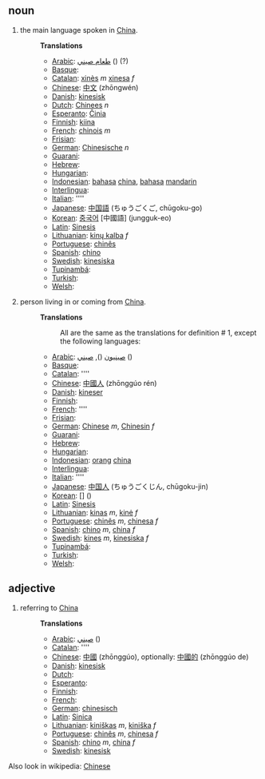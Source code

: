 == noun ==
#the main language spoken in [[China]].
#:
#:'''Translations'''
#:*[[Arabic]]: [[طعام صيني]]  () (?)
#:*[[Basque]]: [[]]
#:*[[Catalan]]: [[xinès]] ''m'' [[xinesa]] ''f''
#:*[[Chinese]]: [[中文]] (zhōngwén)
#:*[[Danish]]: [[kinesisk]]
#:*[[Dutch]]: [[Chinees]] ''n''
#:*[[Esperanto]]: [[Ĉinia]]
#:*[[Finnish]]: [[kiina]]
#:*[[French]]: [[chinois]] ''m''
#:*[[Frisian]]: [[]]
#:*[[German]]: [[Chinesische]] ''n''
#:*[[Guarani]]: [[]]
#:*[[Hebrew]]: [[]]
#:*[[Hungarian]]: [[]]
#:*[[Indonesian]]: [[bahasa]] [[china]], [[bahasa]] [[mandarin]]
#:*[[Interlingua]]: [[]]
#:*[[Italian]]: [[]] ''''
#:*[[Japanese]]: [[中国語]] (ちゅうごくご, chūgoku-go)
#:*[[Korean]]: [[중국어]] [中國語] (jungguk-eo)
#:*[[Latin]]: [[Sinesis]]
#:*[[Lithuanian]]: [[kinų kalba]] ''f''
#:*[[Portuguese]]: [[chinês]]
#:*[[Spanish]]: [[chino]]
#:*[[Swedish]]: [[kinesiska]]
#:*[[Tupinambá]]: [[]]
#:*[[Turkish]]: [[]]
#:*[[Welsh]]: [[]]
#:
#person living in or coming from [[China]].
#:
#:'''Translations'''
#:: All are the same as the translations for definition # 1, except the following languages:
#:*[[Arabic]]: [[صينيون]]  (), [[صيني]]  ()
#:*[[Basque]]: [[]]
#:*[[Catalan]]: [[]] ''''
#:*[[Chinese]]: [[中國人]] (zhōnggúo rén)
#:*[[Danish]]: [[kineser]]
#:*[[Finnish]]: [[]]
#:*[[French]]: [[]] ''''
#:*[[Frisian]]: [[]]
#:*[[German]]: [[Chinese]] ''m'', [[Chinesin]] ''f''
#:*[[Guarani]]: [[]]
#:*[[Hebrew]]: [[]]
#:*[[Hungarian]]: [[]]
#:*[[Indonesian]]: [[orang]] [[china]]
#:*[[Interlingua]]: [[]]
#:*[[Italian]]: [[]] ''''
#:*[[Japanese]]: [[中国人]] (ちゅうごくじん, chūgoku-jin)
#:*[[Korean]]: [[]] [] ()
#:*[[Latin]]: [[Sinesis]]
#:*[[Lithuanian]]: [[kinas]] ''m'', [[kinė]] ''f''
#:*[[Portuguese]]: [[chinês]] ''m'', [[chinesa]] ''f''
#:*[[Spanish]]: [[chino]] ''m'', [[china]] ''f''
#:*[[Swedish]]: [[kines]] ''m'', [[kinesiska]] ''f''
#:*[[Tupinambá]]: [[]]
#:*[[Turkish]]: [[]]
#:*[[Welsh]]: [[]]

== adjective ==
#referring to [[China]]
#:
#:'''Translations'''
#:*[[Arabic]]: [[صيني]]  ()
#:*[[Catalan]]: [[]] ''''
#:*[[Chinese]]: [[中國]] (zhōnggúo), optionally: [[中國的]] (zhōnggúo de)
#:*[[Danish]]: [[kinesisk]]
#:*[[Dutch]]: [[]]
#:*[[Esperanto]]: [[]]
#:*[[Finnish]]: [[]]
#:*[[French]]: [[]]
#:*[[German]]: [[chinesisch]]
#:*[[Latin]]: [[Sinica]]
#:*[[Lithuanian]]: [[kiniškas]] ''m'', [[kiniška]] ''f''
#:*[[Portuguese]]: [[chinês]] ''m'', [[chinesa]] ''f''
#:*[[Spanish]]: [[chino]] ''m'', [[china]] ''f''
#:*[[Swedish]]: [[kinesisk]]

Also look in wikipedia: [[w:Chinese|Chinese]]